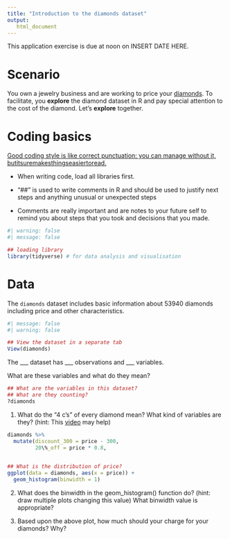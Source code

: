 ```yaml
---
title: "Introduction to the diamonds dataset"
output: 
   html_document
---
```


::: callout-important
This application exercise is due at noon on  INSERT DATE HERE.
:::

# Scenario

You own a jewelry business and are working to price your [diamonds](tps://www.londonde.com/blogs/worlds-most-famous-diamonds/). To facilitate, you **explore** the diamond dataset in R and pay special attention to the cost of the diamond. Let's **explore** together.

# Coding basics

[Good coding style is like correct punctuation: you can manage without it, butitsuremakesthingseasiertoread.](https://style.tidyverse.org/index.html)

-   When writing code, load all libraries first.

-   "\##" is used to write comments in R and should be used to justify next steps and anything unusual or unexpected steps

-   Comments are really important and are notes to your future self to remind you about steps that you took and decisions that you made.

```r
#| warning: false
#| message: false

## loading library
library(tidyverse) # for data analysis and visualisation
```

# Data

The `diamonds` dataset includes basic information about 53940 diamonds including price and other characteristics.

```r
#| message: false
#| warning: false

## View the dataset in a separate tab
View(diamonds)
```

The \_\_\_ dataset has \_\_\_ observations and \_\_\_ variables.

What are these variables and what do they mean?

```r
## What are the variables in this dataset?
## What are they counting?
?diamonds
```

1. What do the "4 c's" of every diamond mean? What kind of variables are they? (hint: This [video](https://www.youtube.com/watch?v=FqB5Es1HXI4) may help)

```r

diamonds %>% 
  mutate(discount_300 = price - 300,
         20\%_off = price * 0.8,
         

```




```r
## What is the distribution of price?
ggplot(data = diamonds, aes(x = price)) +
  geom_histogram(binwidth = 1) 
```

2. What does the binwidth in the geom_histogram() function do? (hint: draw multiple plots changing this value) What binwidth value is appropriate?






3. Based upon the above plot, how much should your charge for your diamonds? Why?


